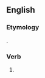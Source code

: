 ==English==

===Etymology===
{{suffix|en|beseem|est|nocat=1}}.

===Verb===
{{head|en|verb form}}

# {{en-archaic second-person singular of|beseem|lang=en}}